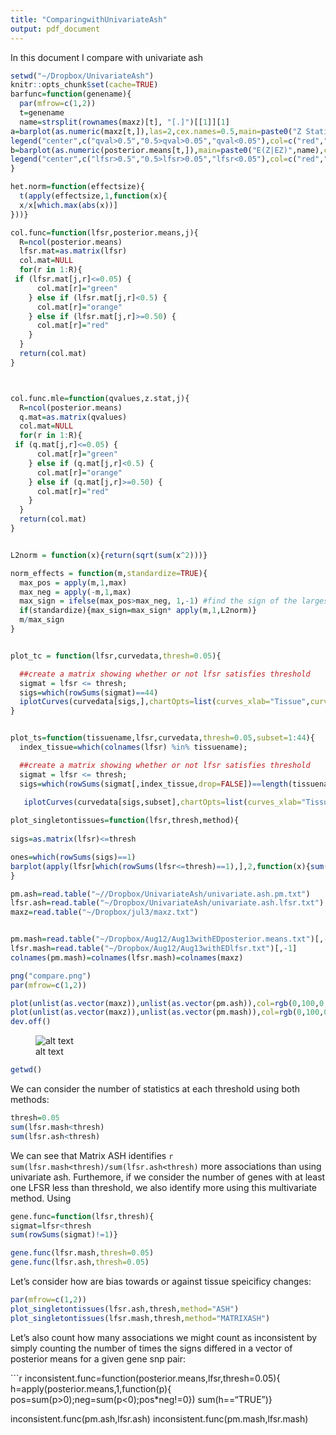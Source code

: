 ```yaml
---
title: "ComparingwithUnivariateAsh"
output: pdf_document
---
```


In this document I compare with univariate ash

```r
setwd("~/Dropbox/UnivariateAsh")
knitr::opts_chunk$set(cache=TRUE)
barfunc=function(genename){
  par(mfrow=c(1,2))
  t=genename
  name=strsplit(rownames(maxz)[t], "[.]")[[1]][1]
a=barplot(as.numeric(maxz[t,]),las=2,cex.names=0.5,main=paste0("Z Statistics",name),col=col.func.mle(qs$qvalues,z.stat = maxz,j = t),names=colnames(maxz))
legend("center",c("qval>0.5","0.5>qval>0.05","qval<0.05"),col=c("red","orange","green"),pch=20)
b=barplot(as.numeric(posterior.means[t,]),main=paste0("E(Z|EZ)",name),col=col.func(t,lfsr=lfsr,posterior.means=posterior.means),cex.names=0.5,las=2,ylab="PosteriorMean",names=colnames(posterior.means))
legend("center",c("lfsr>0.5","0.5>lfsr>0.05","lfsr<0.05"),col=c("red","orange","green"),pch=20)
}

het.norm=function(effectsize){
  t(apply(effectsize,1,function(x){
  x/x[which.max(abs(x))]
}))}

col.func=function(lfsr,posterior.means,j){
  R=ncol(posterior.means)
  lfsr.mat=as.matrix(lfsr)
  col.mat=NULL
  for(r in 1:R){
 if (lfsr.mat[j,r]<=0.05) {
      col.mat[r]="green"
    } else if (lfsr.mat[j,r]<0.5) {
      col.mat[r]="orange"
    } else if (lfsr.mat[j,r]>=0.50) {
      col.mat[r]="red"
    } 
  }
  return(col.mat)
}



col.func.mle=function(qvalues,z.stat,j){
  R=ncol(posterior.means)
  q.mat=as.matrix(qvalues)
  col.mat=NULL
  for(r in 1:R){
 if (q.mat[j,r]<=0.05) {
      col.mat[r]="green"
    } else if (q.mat[j,r]<0.5) {
      col.mat[r]="orange"
    } else if (q.mat[j,r]>=0.50) {
      col.mat[r]="red"
    } 
  }
  return(col.mat)
}


L2norm = function(x){return(sqrt(sum(x^2)))}

norm_effects = function(m,standardize=TRUE){
  max_pos = apply(m,1,max)
  max_neg = apply(-m,1,max)
  max_sign = ifelse(max_pos>max_neg, 1,-1) #find the sign of the largest effect
  if(standardize){max_sign=max_sign* apply(m,1,L2norm)}
  m/max_sign
}


plot_tc = function(lfsr,curvedata,thresh=0.05){

  ##create a matrix showing whether or not lfsr satisfies threshold
  sigmat = lfsr <= thresh;
  sigs=which(rowSums(sigmat)==44)
  iplotCurves(curvedata[sigs,],chartOpts=list(curves_xlab="Tissue",curves_ylab="T statistic"))
}  


plot_ts=function(tissuename,lfsr,curvedata,thresh=0.05,subset=1:44){
  index_tissue=which(colnames(lfsr) %in% tissuename);

  ##create a matrix showing whether or not lfsr satisfies threshold
  sigmat = lfsr <= thresh;
  sigs=which(rowSums(sigmat[,index_tissue,drop=FALSE])==length(tissuename) & rowSums(sigmat[,-index_tissue,drop=FALSE])==0)
  
   iplotCurves(curvedata[sigs,subset],chartOpts=list(curves_xlab="Tissue",curves_ylab="curvedata"))}

plot_singletontissues=function(lfsr,thresh,method){
  
sigs=as.matrix(lfsr)<=thresh

ones=which(rowSums(sigs)==1)
barplot(apply(lfsr[which(rowSums(lfsr<=thresh)==1),],2,function(x){sum(x<=thresh)}),las=2,cex.names=0.5,main=paste0("Number of eQTL with",method,"<0.05 in Single Tissue"),ylim=c(0,620))
}

```

```r

pm.ash=read.table("~//Dropbox/UnivariateAsh/univariate.ash.pm.txt")
lfsr.ash=read.table("~/Dropbox/UnivariateAsh/univariate.ash.lfsr.txt")
maxz=read.table("~/Dropbox/jul3/maxz.txt")


pm.mash=read.table("~/Dropbox/Aug12/Aug13withEDposterior.means.txt")[,-1]
lfsr.mash=read.table("~/Dropbox/Aug12/Aug13withEDlfsr.txt")[,-1]
colnames(pm.mash)=colnames(lfsr.mash)=colnames(maxz)

png("compare.png")
par(mfrow=c(1,2))

plot(unlist(as.vector(maxz)),unlist(as.vector(pm.ash)),col=rgb(0,100,0,50,maxColorValue=255), pch=16,main="UnivariateAshAppliedtoAllTissues",xlab="SummaryUnivariateZStats",ylab="UnivariateAshPosteriorMeans")
plot(unlist(as.vector(maxz)),unlist(as.vector(pm.mash)),col=rgb(0,100,0,50,maxColorValue=255), pch=16,main="MatrixAshPosteriorMeansvsUnivariateSumStats",xlab="SummaryUnivariateZStats",ylab="MatrixAshPosteriorMeans")
dev.off()


```
![alt text](compare.png)
```r
getwd()

```
We can consider the number of statistics at each threshold using both methods:

```r
thresh=0.05
sum(lfsr.mash<thresh)
sum(lfsr.ash<thresh)
```

We can see that Matrix ASH identifies `r sum(lfsr.mash<thresh)/sum(lfsr.ash<thresh)` more associations than using univariate ash. Furthemore, if we consider the number of genes with at least one LFSR less than threshold, we also identify more using this multivariate method. Using 

```r
gene.func=function(lfsr,thresh){
sigmat=lfsr<thresh
sum(rowSums(sigmat)!=1)}

gene.func(lfsr.mash,thresh=0.05)
gene.func(lfsr.ash,thresh=0.05)
```


Let's consider how are bias towards or against tissue speicificy changes:

```r

par(mfrow=c(1,2))
plot_singletontissues(lfsr.ash,thresh,method="ASH")
plot_singletontissues(lfsr.mash,thresh,method="MATRIXASH")
```

Let's also count how many associations we might count as inconsistent by simply counting the number of times the signs differed in a vector of posterior means for a given gene snp pair:

```r

inconsistent.func=function(posterior.means,lfsr,thresh=0.05){
h=apply(posterior.means,1,function(p){
  pos=sum(p>0);neg=sum(p<0);pos*neg!=0})
sum(h=="TRUE")}

inconsistent.func(pm.ash,lfsr.ash)
inconsistent.func(pm.mash,lfsr.mash)

